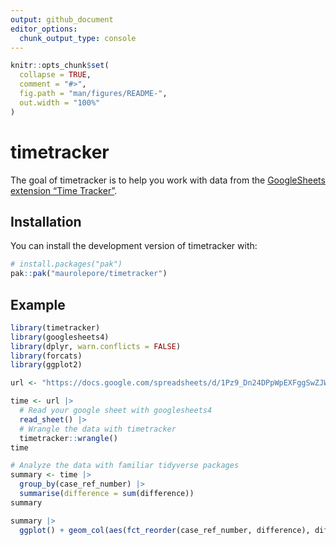 ```yaml
---
output: github_document
editor_options: 
  chunk_output_type: console
---
```


<!-- README.md is generated from README.Rmd. Please edit that file -->

```r
knitr::opts_chunk$set(
  collapse = TRUE,
  comment = "#>",
  fig.path = "man/figures/README-",
  out.width = "100%"
)
```

# timetracker

<!-- badges: start -->
<!-- badges: end -->

The goal of timetracker is to help you work with data from the [GoogleSheets
extension "Time
Tracker"](https://workspace.google.com/marketplace/app/time_tracker/182790105381).

## Installation

You can install the development version of timetracker with:

```r
# install.packages("pak")
pak::pak("maurolepore/timetracker")
```

## Example

```r
library(timetracker)
library(googlesheets4)
library(dplyr, warn.conflicts = FALSE)
library(forcats)
library(ggplot2)

url <- "https://docs.google.com/spreadsheets/d/1Pz9_Dn24DPpWpEXFggSwZJWSp0DHtYbgpeS1_90KtEA/edit?usp=sharing"

time <- url |> 
  # Read your google sheet with googlesheets4
  read_sheet() |> 
  # Wrangle the data with timetracker
  timetracker::wrangle()
time

# Analyze the data with familiar tidyverse packages
summary <- time |> 
  group_by(case_ref_number) |> 
  summarise(difference = sum(difference))
summary

summary |> 
  ggplot() + geom_col(aes(fct_reorder(case_ref_number, difference), difference))
```


